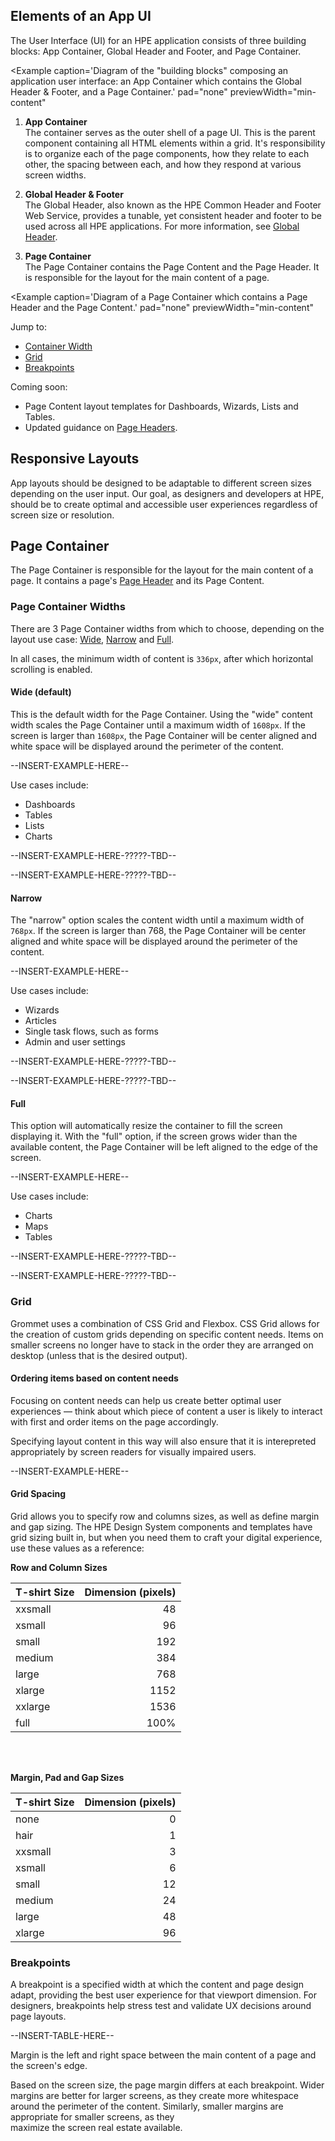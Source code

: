 
## Elements of an App UI
The User Interface (UI) for an HPE application consists of three 
building blocks: App Container, Global Header and Footer, and 
Page Container.

<Example
  caption='Diagram of the "building blocks" composing an application 
    user interface: an App Container which contains the Global Header & Footer, and 
    a Page Container.'
  pad="none"
  previewWidth="min-content"
>
  <AppAnatomy />
</Example>

1. **App Container**  
The container serves as the outer shell of a page UI. This is the 
parent component containing all HTML elements within a grid. It's 
responsibility is to organize each of the page components, how they 
relate to each other, the spacing between each, and how they respond 
at various screen widths.

2. **Global Header & Footer**  
The Global Header, also known as the HPE Common Header and Footer 
Web Service, provides a tunable, yet consistent header and footer 
to be used across all HPE applications. For more information, see 
[Global Header](/templates/global-header).

3. **Page Container**  
The Page Container contains the Page Content and the Page Header. 
It is responsible for the layout for the main content of a page. 

<Example
  caption='Diagram of a Page Container which contains a Page Header 
    and the Page Content.'
  pad="none"
  previewWidth="min-content"
>
  <PageAnatomy />
</Example>

Jump to:
- [Container Width](#page-container-widths)
- [Grid](#grid)
- [Breakpoints](#breakpoints)

Coming soon:
- Page Content layout templates for Dashboards, Wizards, Lists and Tables.
- Updated guidance on [Page Headers](/components/header#page-header).

## Responsive Layouts
App layouts should be designed to be adaptable to different screen sizes 
depending on the user input. Our goal, as designers and developers at HPE, 
should be to create optimal and accessible user experiences regardless of 
screen size or resolution.

## Page Container
The Page Container is responsible for the layout for the main content of a page.
It contains a page's [Page Header](/components/header#header-for-a-single-page) 
and its Page Content.

### Page Container Widths
There are 3 Page Container widths from which to choose, depending on 
the layout use case: [Wide](#wide-default), [Narrow](#narrow) and [Full](#full). 

In all cases, the minimum width of content is `336px`, after which horizontal 
scrolling is enabled.

#### Wide (default)
This is the default width for the Page Container. Using the "wide" content width 
scales the Page Container until a maximum width of `1608px`. If the screen is 
larger than `1608px`, the Page Container will be center aligned and white space 
will be displayed around the perimeter of the content. 

--INSERT-EXAMPLE-HERE--

Use cases include:
- Dashboards 
- Tables 
- Lists
- Charts

--INSERT-EXAMPLE-HERE-?????-TBD--

--INSERT-EXAMPLE-HERE-?????-TBD--

#### Narrow
The "narrow" option scales the content width until a maximum width of `768px`. 
If the screen is larger than 768, the Page Container will be center aligned 
and white space will be displayed around the perimeter of the content. 

--INSERT-EXAMPLE-HERE--

Use cases include:
- Wizards 
- Articles 
- Single task flows, such as forms
- Admin and user settings

--INSERT-EXAMPLE-HERE-?????-TBD--

--INSERT-EXAMPLE-HERE-?????-TBD--

#### Full
This option will automatically resize the container to fill the 
screen displaying it. With the "full" option, if the screen grows wider 
than the available content, the Page Container will be left aligned to 
the edge of the screen.

--INSERT-EXAMPLE-HERE--

Use cases include:
- Charts 
- Maps 
- Tables

--INSERT-EXAMPLE-HERE-?????-TBD--

--INSERT-EXAMPLE-HERE-?????-TBD--

### Grid
Grommet uses a combination of CSS Grid and Flexbox. CSS Grid 
allows for the creation of custom grids depending on specific 
content needs. Items on smaller screens no longer have to stack 
in the order they are arranged on desktop (unless that is the 
desired output). 

#### Ordering items based on content needs
Focusing on content needs can help us create better optimal user 
experiences &mdash; think about which piece of content a user is likely 
to interact with first and order items on the page accordingly. 

Specifying layout content in this way will also ensure that it 
is interepreted appropriately by screen readers for visually 
impaired users.

--INSERT-EXAMPLE-HERE--

#### Grid Spacing
Grid allows you to specify row and columns sizes, as well as define 
margin and gap sizing. The HPE Design System components and templates 
have grid sizing built in, but when you need them to craft your digital 
experience, use these values as a reference:

**Row and Column Sizes**  

| T-shirt Size | Dimension (pixels) |
| ------------ | -----------------: |
| xxsmall      | 48   |
| xsmall       | 96   |  
| small        | 192  |  
| medium       | 384  |  
| large        | 768  |  
| xlarge       | 1152 |  
| xxlarge      | 1536 |  
| full         | 100% |  

<br />
<br />

**Margin, Pad and Gap Sizes**  

| T-shirt Size | Dimension (pixels) |
| ------------ | -----------------: |
| none         | 0  |   
| hair         | 1  |   
| xxsmall      | 3  |   
| xsmall       | 6  |   
| small        | 12 |   
| medium       | 24 |   
| large        | 48 |   
| xlarge       | 96 | 

### Breakpoints
A breakpoint is a specified width at which the content and page 
design adapt, providing the best user experience for that viewport 
dimension. For designers, breakpoints help stress test and 
validate UX decisions around page layouts.

--INSERT-TABLE-HERE--

Margin is the left and right space between the main content of a 
page and the screen's edge.

Based on the screen size, the page margin differs at each 
breakpoint. Wider margins are better for larger screens, as they 
create more whitespace around the perimeter of the content. Similarly, 
smaller margins are appropriate for smaller screens, as they  
maximize the screen real estate available.